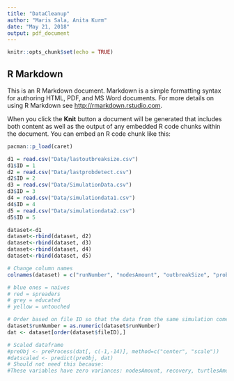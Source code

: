 ```yaml
---
title: "DataCleanup"
author: "Maris Sala, Anita Kurm"
date: "May 21, 2018"
output: pdf_document
---
```


```r
knitr::opts_chunk$set(echo = TRUE)
```

## R Markdown

This is an R Markdown document. Markdown is a simple formatting syntax for authoring HTML, PDF, and MS Word documents. For more details on using R Markdown see <http://rmarkdown.rstudio.com>.

When you click the **Knit** button a document will be generated that includes both content as well as the output of any embedded R code chunks within the document. You can embed an R code chunk like this:

```r
pacman::p_load(caret)

d1 = read.csv("Data/lastoutbreaksize.csv")
d1$ID = 1
d2 = read.csv("Data/lastprobdetect.csv")
d2$ID = 2
d3 = read.csv("Data/SimulationData.csv")
d3$ID = 3
d4 = read.csv("Data/simulationdata1.csv")
d4$ID = 4
d5 = read.csv("Data/simulationdata2.csv")
d5$ID = 5

dataset<-d1
dataset<-rbind(dataset, d2)
dataset<-rbind(dataset, d3)
dataset<-rbind(dataset, d4)
dataset<-rbind(dataset, d5)

# Change column names
colnames(dataset) = c("runNumber", "nodesAmount", "outbreakSize", "probDetect", "recovery", "tick", "turtlesAmount", "clusteringCoef", "pathLength", "naivesAmount", "spreadersAmount", "educatedAmount", "untouchedAmount", "fileID")

# blue ones = naives
# red = spreaders
# grey = educated
# yellow = untouched

# Order based on file ID so that the data from the same simulation comes together
dataset$runNumber = as.numeric(dataset$runNumber)
dat <- dataset[order(dataset$fileID),]

# Scaled dataframe
#preObj <- preProcess(dat[, c(-1,-14)], method=c("center", "scale"))
#datscaled <- predict(preObj, dat)
# Should not need this because:
#These variables have zero variances: nodesAmount, recovery, turtlesAmount
```

